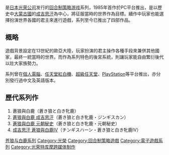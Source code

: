 {{NoteTA
| G1=Games
}}

{{Infobox VG series
| title = 蒼狼與白鹿系列
| japanese = 蒼き狼と白き牝鹿
| english =
| image =
| caption =
| genre = [[回合制策略游戏|回合制策略游戏]]
| developer = [[光榮公司|光荣]]
| publisher = 光荣
| creator =
| writer =
| artist =
| composer =
| platform =
| first release version = 苍狼与白鹿
| first release date = 1985年
| latest release version = [[成吉思汗_蒼狼與白鹿IV|成吉思汗 蒼狼與白鹿IV]]
| latest release date = 1998年
| spinoffs =
| website =
}}

{{vgsname|《蒼狼與白鹿系列》|ja=蒼き狼と白き牝鹿}}是[[日本|日本]][[光荣公司|光荣公司]]发行的[[回合制策略游戏|回合制策略游戏]]系列，1985年首作於PC平台推出，是以歷史中[[大蒙古國|大蒙古國]]的[[成吉思汗|成吉思汗]]為中心，將征服當時的世界作為目標。續作中玩家也能選擇扮演世界各國的君主來進行遊戲，系列至今已推出了四部作品。

== 概略 ==

遊戲背景設定在13世紀的歐亞大陸，玩家扮演的君主操作各種手段來兼併其他國家，最終一統當時的世界。而作為系列特色的後宮系統，則讓玩家能自由繁衍後代以壯大家族勢力。 

系列曾在[[個人電腦|個人電腦]]、[[任天堂紅白機|任天堂紅白機]]、[[超級任天堂|超級任天堂]]、[[PlayStation_(遊戲機)|PlayStation]]等平台推出，亦分別發行過中文及英語版本。

== 歷代系列作 ==

# 蒼狼與白鹿（蒼き狼と白き牝鹿）
# [[蒼狼與白鹿_成吉思汗|蒼狼與白鹿 成吉思汗]]（蒼き狼と白き牝鹿・ジンギスカン）
# [[蒼狼與白鹿_元朝秘史|蒼狼與白鹿 元朝秘史]]（蒼き狼と白き牝鹿・元朝秘史）
# [[成吉思汗_蒼狼與白鹿IV|成吉思汗 蒼狼與白鹿IV]]（チンギスハーン・蒼き狼と白き牝鹿IV）

{{苍狼与白鹿系列}}
{{光荣特库摩}}
{{KoeiTecmo-stub}}
{{Strategy-videogame-stub}}

{{DEFAULTSORT:Aoki Ookami to Shiroki Mejika Genghis Khan}}
[[Category:苍狼与白鹿系列|]]
[[Category:光榮|Category:光榮]]
[[Category:回合制策略遊戲|Category:回合制策略遊戲]]
[[Category:電子遊戲系列|Category:電子遊戲系列]]
[[Category:光荣特库摩跨媒体制作|Category:光荣特库摩跨媒体制作]]
